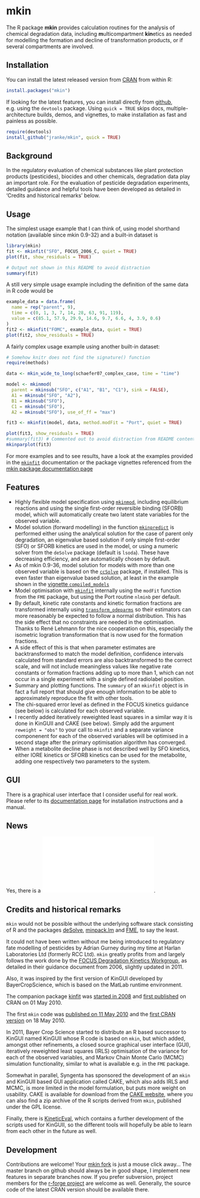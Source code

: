 # mkin

The R package **mkin** provides calculation routines for the analysis of
chemical degradation data, including <b>m</b>ulticompartment <b>kin</b>etics as
needed for modelling the formation and decline of transformation products, or
if several compartments are involved.

## Installation

You can install the latest released version from 
[CRAN](http://cran.r-project.org/package=mkin) from within R:

```r
install.packages("mkin")
```

If looking for the latest features, you can install directly from 
[github](http://github.com/jranke/mkin), e.g.  using the `devtools` package.
Using `quick = TRUE` skips docs, multiple-architecture builds, demos, and
vignettes, to make installation as fast and painless as possible.

```r
require(devtools)
install_github("jranke/mkin", quick = TRUE)
```

## Background

In the regulatory evaluation of chemical substances like plant protection
products (pesticides), biocides and other chemicals, degradation data play an
important role. For the evaluation of pesticide degradation experiments, 
detailed guidance and helpful tools have been developed as detailed in
'Credits and historical remarks' below.

## Usage

The simplest usage example that I can think of, using model shorthand notation
(available since mkin 0.9-32) and a built-in dataset is

```r
library(mkin)
fit <- mkinfit("SFO", FOCUS_2006_C, quiet = TRUE)
plot(fit, show_residuals = TRUE) 
```

```r
# Output not shown in this README to avoid distraction
summary(fit)
```

A still very simple usage example including the definition of the same data in R
code would be

```r
example_data = data.frame(
  name = rep("parent", 9),
  time = c(0, 1, 3, 7, 14, 28, 63, 91, 119),
  value = c(85.1, 57.9, 29.9, 14.6, 9.7, 6.6, 4, 3.9, 0.6)
)
fit2 <- mkinfit("FOMC", example_data, quiet = TRUE)
plot(fit2, show_residuals = TRUE) 
```

A fairly complex usage example using another built-in dataset:

```r
# Somehow knitr does not find the signature() function
require(methods)
```

```r
data <- mkin_wide_to_long(schaefer07_complex_case, time = "time")

model <- mkinmod(
  parent = mkinsub("SFO", c("A1", "B1", "C1"), sink = FALSE),
  A1 = mkinsub("SFO", "A2"),
  B1 = mkinsub("SFO"),
  C1 = mkinsub("SFO"),
  A2 = mkinsub("SFO"), use_of_ff = "max")

fit3 <- mkinfit(model, data, method.modFit = "Port", quiet = TRUE)

plot(fit3, show_residuals = TRUE) 
#summary(fit3) # Commented out to avoid distraction from README content
mkinparplot(fit3)
```

For more examples and to see results, have a look at the examples provided in the
[`mkinfit`](http://kinfit.r-forge.r-project.org/mkin_static/mkinfit.html)
documentation or the package vignettes referenced from the 
[mkin package documentation page](http://kinfit.r-forge.r-project.org/mkin_static/index.html)

## Features

* Highly flexible model specification using
  [`mkinmod`](http://kinfit.r-forge.r-project.org/mkin_static/mkinmod.html),
  including equilibrium reactions and using the single first-order 
  reversible binding (SFORB) model, which will automatically create
  two latent state variables for the observed variable.
* Model solution (forward modelling) in the function
  [`mkinpredict`](http://kinfit.r-forge.r-project.org/mkin_static/mkinpredict.html) 
  is performed either using the analytical solution for the case of 
  parent only degradation, an eigenvalue based solution if only simple
  first-order (SFO) or SFORB kinetics are used in the model, or
  using a numeric solver from the `deSolve` package (default is `lsoda`).
  These have decreasing efficiency, and are automatically chosen 
  by default. 
* As of mkin 0.9-36, model solution for models with more than one observed
  variable is based on the
  [`ccSolve`](https://github.com/karlines/ccSolve) package, if installed.
  This is even faster than eigenvalue based solution, at least in the example
  shown in the [vignette `compiled_models`](http://rawgit.com/jranke/mkin/master/vignettes/compiled_models.html)
* Model optimisation with 
  [`mkinfit`](http://kinfit.r-forge.r-project.org/mkin_static/mkinfit.html)
  internally using the `modFit` function from the `FME` package,
  but using the Port routine `nlminb` per default.
* By default, kinetic rate constants and kinetic formation fractions are
  transformed internally using
  [`transform_odeparms`](http://kinfit.r-forge.r-project.org/mkin_static/transform_odeparms.html)
  so their estimators can more reasonably be expected to follow
  a normal distribution. This has the side effect that no constraints
  are needed in the optimisation. Thanks to René Lehmann for the nice
  cooperation on this, especially the isometric logration transformation
  that is now used for the formation fractions.
* A side effect of this is that when parameter estimates are backtransformed
  to match the model definition, confidence intervals calculated from
  standard errors are also backtransformed to the correct scale, and will
  not include meaningless values like negative rate constants or 
  formation fractions adding up to more than 1, which can not occur in 
  a single experiment with a single defined radiolabel position.
* Summary and plotting functions. The `summary` of an `mkinfit` object is in
  fact a full report that should give enough information to be able to
  approximately reproduce the fit with other tools.
* The chi-squared error level as defined in the FOCUS kinetics guidance
  (see below) is calculated for each observed variable.
* I recently added iteratively reweighted least squares in a similar way
  it is done in KinGUII and CAKE (see below). Simply add the argument
  `reweight = "obs"` to your call to `mkinfit` and a separate variance 
  componenent for each of the observed variables will be optimised
  in a second stage after the primary optimisation algorithm has converged.
* When a metabolite decline phase is not described well by SFO kinetics, 
  either IORE kinetics or SFORB kinetics can be used for the metabolite, 
  adding one respectively two parameters to the system.

## GUI

There is a graphical user interface that I consider useful for real work. Please
refer to its [documentation page](http://kinfit.r-forge.r-project.org/gmkin_static)
for installation instructions and a manual.
  
## News

Yes, there is a ![Changelog](NEWS.md).

## Credits and historical remarks

`mkin` would not be possible without the underlying software stack consisting
of R and the packages [deSolve](http://cran.r-project.org/package=deSolve),
[minpack.lm](http://cran.r-project.org/package=minpack.lm) and
[FME](http://cran.r-project.org/package=FME), to say the least.

It could not have been written without me being introduced to regulatory fate
modelling of pesticides by Adrian Gurney during my time at Harlan Laboratories
Ltd (formerly RCC Ltd). `mkin` greatly profits from and largely follows
the work done by the 
[FOCUS Degradation Kinetics Workgroup](http://focus.jrc.ec.europa.eu/dk),
as detailed in their guidance document from 2006, slightly updated in 2011.

Also, it was inspired by the first version of KinGUI developed by
BayerCropScience, which is based on the MatLab runtime environment.

The companion package 
[kinfit](http://kinfit.r-forge.r-project.org/kinfit_static/index.html) was 
[started in 2008](https://r-forge.r-project.org/scm/viewvc.php?view=rev&root=kinfit&revision=2) and 
[first published](http://cran.r-project.org/src/contrib/Archive/kinfit/) on
CRAN on 01 May 2010.

The first `mkin` code was 
[published on 11 May 2010](https://r-forge.r-project.org/scm/viewvc.php?view=rev&root=kinfit&revision=8) and the 
[first CRAN version](http://cran.r-project.org/src/contrib/Archive/mkin)
on 18 May 2010.

In 2011, Bayer Crop Science started to distribute an R based successor to KinGUI named 
KinGUII whose R code is based on `mkin`, but which added, amongst other
refinements, a closed source graphical user interface (GUI), iteratively
reweighted least squares (IRLS) optimisation of the variance for each of the
observed variables, and Markov Chain Monte Carlo (MCMC) simulation
functionality, similar to what is available e.g. in the `FME` package.

Somewhat in parallel, Syngenta has sponsored the development of an `mkin` and
KinGUII based GUI application called CAKE, which also adds IRLS and MCMC, is
more limited in the model formulation, but puts more weight on usability.
CAKE is available for download from the [CAKE
website](http://projects.tessella.com/cake), where you can also
find a zip archive of the R scripts derived from `mkin`, published under the GPL
license.

Finally, there is 
[KineticEval](http://github.com/zhenglei-gao/KineticEval), which contains 
a further development of the scripts used for KinGUII, so the different tools
will hopefully be able to learn from each other in the future as well.


## Development

Contributions are welcome! Your 
[mkin fork](https://help.github.com/articles/fork-a-repo) is just a mouse click
away... The master branch on github should always be in good shape, I implement 
new features in separate branches now. If you prefer subversion, project
members for the 
[r-forge project](http://r-forge.r-project.org/R/?group_id=615) are welcome as well.
Generally, the source code of the latest CRAN version should be available there.
